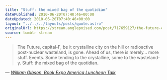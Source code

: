 ```yaml
---
title: "Stuff: the mixed bag of the quotidian"
datePublished: 2010-06-20T07:40:46+00:00
dateUpdated: 2010-06-20T07:40:46+00:00
layout: "../../../layouts/posts/quote.astro"
originalUrl: https://stream.anglepoised.com/post/717659127/the-future-capital-f-be-it-crystalline-city-on
source: tumblr stream
---
```


> The Future, capital-F, be it crystalline city on the hill or radioactive post-nuclear wasteland, is gone. Ahead of us, there is merely… more stuff. Events. Some tending to the crystalline, some to the wasteland-y. Stuff: the mixed bag of the quotidian.

— <cite>[William Gibson, _Book Expo America Luncheon Talk_](https://www.goodreads.com/book/show/11890817-distrust-that-particular-flavor)</cite>
